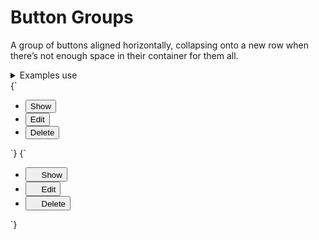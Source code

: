 
<Meta title="UI/Buttons/Button groups" />

# Button Groups

A group of buttons aligned horizontally, collapsing onto a new row when there’s not enough space in their container for them all.

<details class="u-margin-xl--y">
  <summary class="u-h4 u-font--medium">Examples use</summary>
  <ul>
    <li><a href="/docs/atoms-button-base--button-element">a-button</a></li>
    <li><a href="/docs/atoms-icon--icon">a-icon</a></li>
    <li><a href="/docs/atoms-list-reset--list-reset">a-list-reset</a></li>
    <li><a href="/docs/utilities-typography--typography">u-h6</a></li>
    <li><a href="/docs/utilities-flex--flex">u-flex</a></li>
    <li><a href="/docs/utilities-box-alignment--items-center">u-items-center</a></li>
    <li><a href="/docs/utilities-margin--margin-m">u-margin</a></li>
  </ul>
</details>

<Canvas>
  <Story name="Button group">
    {`
      <ul class="a-list-reset u-flex u-flex--wrap u-items-center">
        <li class="u-margin-xs--right">
          <button class="a-button u-h6" type="button">Show</button>
        </li>
        <li class="u-margin-xs--right">
          <button class="a-button u-h6" type="button">Edit</button>
        </li>
        <li class="u-margin-xs--right">
          <button class="a-button a-button--danger u-h6" type="button">Delete</button>
        </li>
      </ul>
    `}
  </Story>
</Canvas>

<Canvas>
  <Story name="Button group with icons">
    {`
      <ul class="a-list-reset u-flex u-flex--wrap u-items-center">
        <li class="u-flex u-margin-xs--right">
          <button class="a-button u-h6" type="button">
            <svg width="14" height="14" class="a-button__icon a-icon a-icon-m" aria-hidden="true" focusable="false" xmlns="http://www.w3.org/2000/svg" viewBox="0 0 100 100">
              <use xlink:href="${icons}#icon-plus"></use>
            </svg>
            <span class="a-button__label">Show</span>
          </button>
        </li>
        <li class="u-flex u-margin-xs--right">
          <button class="a-button u-h6" type="button">
            <svg width="14" height="14" class="a-button__icon a-icon a-icon-m" aria-hidden="true" focusable="false" xmlns="http://www.w3.org/2000/svg" viewBox="0 0 100 100">
              <use xlink:href="${icons}#icon-pencil"></use>
            </svg>
            <span class="a-button__label">Edit</span>
          </button>
        </li>
        <li class="u-flex u-margin-xs--right">
          <button class="a-button a-button--danger u-h6" type="button">
            <svg width="14" height="14" class="a-button__icon a-icon a-icon-m" aria-hidden="true" focusable="false" xmlns="http://www.w3.org/2000/svg" viewBox="0 0 100 100">
              <use xlink:href="${icons}#icon-bin"></use>
            </svg>
            <span class="a-button__label">Delete</span>
          </button>
        </li>
      </ul>
    `}
  </Story>
</Canvas>
